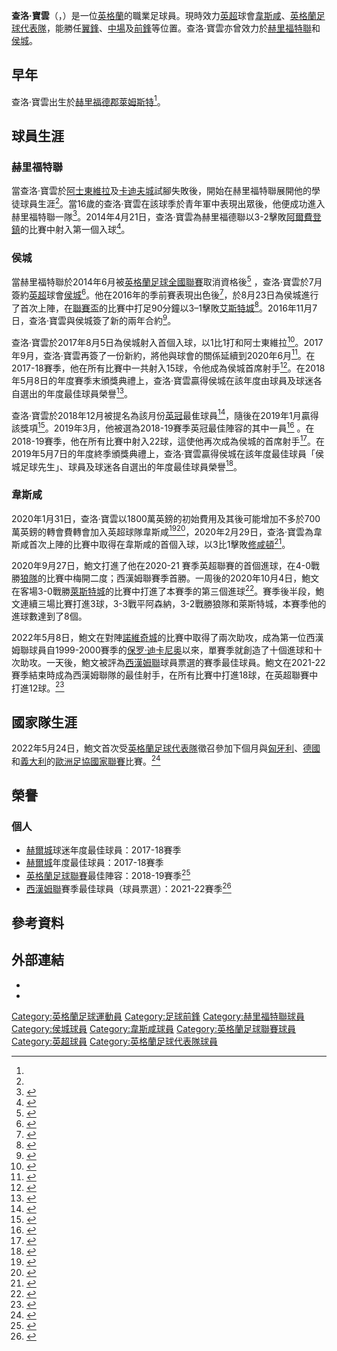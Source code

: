 {{noteTA
|T=zh-hans:贾罗德·博文; zh-hk:查洛·寶雲;zh-tw:賈羅德·鮑文
|1=zh-hans:贾罗德; zh-hk:查洛;zh-tw:賈羅德
|2=zh-hans:博文; zh-hk:寶雲;zh-tw:鮑文
|3=zh-cn:西汉姆;zh-hk:韋斯咸;zh-sg:西汉姆;zh-tw:西漢姆 
|4=zh-cn:赫尔城; zh-hk:侯城;zh-tw:赫爾城
|5=zh-hans:南安普顿;zh-hk:修咸頓;zh-tw:南安普敦 
}}

{{Infobox football biography
| name = 查洛·寶雲<br />Jarrod Bowen
| image = Jarrod_Bowen.jpeg
| caption = 寶雲於2021年為[[西汉姆联足球俱乐部|西漢姆]]上陣
| fullname = 查洛·寶雲<ref>{{cite web |url=https://www.efl.com/news/2016/june/efl-club-retained-and-released-lists-published/ |title=EFL: Club retained and released lists published |publisher=English Football League |date=23 June 2016 |accessdate=28 August 2017 |archive-date=2017-12-13 |archive-url=https://web.archive.org/web/20171213225711/https://www.efl.com/news/2016/june/efl-club-retained-and-released-lists-published/ |dead-url=no }}</ref>
| birth_date = {{Birth date and age|df=yes|1996|12|20}}<ref name=11v11>{{cite web |url=https://www.11v11.com/players/jarrod-bowen-253583/ |title=Jarrod Bowen |website=11v11.com |publisher=AFS Enterprises |accessdate=28 August 2017 |archive-date=2019-08-21 |archive-url=https://web.archive.org/web/20190821183137/https://www.11v11.com/players/jarrod-bowen-253583/ |dead-url=no }}</ref>
| birth_place = {{UK}}[[英格蘭|英格蘭]][[萊姆斯特|萊姆斯特]]
| height = 1.75 m<ref>{{cite web |url=https://www.premierleague.com/players/8868/Jarrod-Bowen/overview |title=Jarrod Bowen: Overview |publisher=Premier League |accessdate=16 February 2020 |archive-date=2020-02-16 |archive-url=https://web.archive.org/web/20200216164009/https://www.premierleague.com/players/8868/Jarrod-Bowen/overview |dead-url=no }}</ref>
| position = [[中場|翼鋒]]、[[中場|中場]]、[[前鋒_(足球)|前鋒]]<ref>{{cite web |url=http://www.espnfc.co.uk/player/201089/jarrod-bowen |title=Jarrod Bowen |website=ESPN FC |accessdate=29 June 2019 |archive-date=2019-06-29 |archive-url=https://web.archive.org/web/20190629010132/http://www.espnfc.co.uk/player/201089/jarrod-bowen |dead-url=no }}</ref>
| currentclub = [[西漢姆聯足球俱樂部|韋斯咸]]
| clubnumber = 20
| youthyears1         = {{0|0000}}–2014
| youthclubs1         = [[赫里福特聯足球會|赫里福特聯]]
| years1              = 2013–2014
| clubs1              = [[赫里福特聯足球會|赫里福特聯]]
| caps1               = 8
| goals1              = 1
| years2              = 2014–2020
| clubs2              = [[侯城足球會|侯城]]
| caps2               = 124
| goals2              = 52
| years3              = 2020–
| clubs3              = [[西漢姆聯足球俱樂部|韋斯咸]]
| caps3               = 87
| goals3              = 21
| nationalyears1 = 2022–
| nationalteam1 = [[英格蘭足球代表隊|英格蘭]]
| nationalcaps1 = 4
| nationalgoals1 = 0
| pcupdate = 2022年5月22日
| nationalteam-update = 2022年6月14日
}}

'''查洛·寶雲'''（{{lang-en|Jarrod Bowen}}，{{bd|1996年|12月20日}}）是一位[[英格蘭|英格蘭]]的職業足球員。現時效力[[英超|英超]]球會[[西漢姆聯足球俱樂部|韋斯咸]]、[[英格蘭足球代表隊|英格蘭足球代表隊]]，能勝任[[中場|翼鋒]]、[[中場|中場]]及[[前鋒_(足球)|前鋒]]等位置。查洛·寶雲亦曾效力於[[赫里福特聯足球會|赫里福特聯]]和[[侯城足球會|侯城]]。

==早年==
查洛·寶雲出生於[[赫里福德郡|赫里福德郡]][[萊姆斯特|萊姆斯特]]<ref name=11v11/>。

==球員生涯==
===赫里福特聯===
當查洛·寶雲於[[阿士東維拉足球會|阿士東維拉]]及[[卡迪夫城足球會|卡迪夫城]]試腳失敗後，開始在赫里福特聯展開他的學徒球員生涯<ref name=Stock/>。當16歲的查洛·寶雲在該球季於青年軍中表現出眾後，他便成功進入赫里福特聯一隊<ref name=Stock>{{cite news |url=https://www.hulldailymail.co.uk/sport/football/football-news/hereford-united-hull-city-jarrod-293147 |title=From Hereford United to Hull City, how Jarrod Bowen's stock has kept on rising |first=Philip |last=Buckingham |website=Hull Live |publisher=Local World |date=8 August 2017 |accessdate=24 December 2018 |archive-date=2020-02-02 |archive-url=https://web.archive.org/web/20200202124246/https://www.hulldailymail.co.uk/sport/football/football-news/hereford-united-hull-city-jarrod-293147 |dead-url=no }}</ref>。2014年4月21日，查洛·寶雲為赫里福德聯以3-2擊敗[[阿爾費登鎮足球俱樂部|阿爾費登鎮]]的比賽中射入第一個入球<ref name=Soccerway>{{cite web |url=https://uk.soccerway.com/players/jarrod-bowen/331388/ |title=J. Bowen: Summary |website=Soccerway |publisher=Perform Group |accessdate=26 May 2018 |archive-date=2019-05-19 |archive-url=https://web.archive.org/web/20190519140359/https://uk.soccerway.com/players/jarrod-bowen/331388/ |dead-url=no }}</ref>。

===侯城===
當赫里福特聯於2014年6月被[[英格蘭足球全國聯賽|英格蘭足球全國聯賽]]取消資格後<ref>{{cite news |url=https://www.bbc.co.uk/sport/football/27786442 |title=Hereford United expelled from Football Conference |publisher=BBC Sport |date=10 June 2014 |accessdate=28 August 2017 |archive-date=2020-11-12 |archive-url=https://web.archive.org/web/20201112015539/https://www.bbc.co.uk/sport/football/27786442 |dead-url=no }}</ref> ，查洛·寶雲於7月簽約[[英超|英超]]球會[[侯城足球會|侯城]]<ref>{{cite news |url=https://www.bbc.co.uk/sport/football/28216672 |title=Hereford: Jarrod Bowen joins Hull, Billy Murphy goes to Bristol City |publisher=BBC Sport |date=8 July 2014 |accessdate=28 August 2017 |archive-date=2020-05-03 |archive-url=https://web.archive.org/web/20200503053327/https://www.bbc.co.uk/sport/football/28216672 |dead-url=no }}</ref>。他在2016年的季前賽表現出色後<ref>{{cite web |url=https://www.hullcitytigers.com/hull-city/jarrod-bowen/ |title=Jarrod Bowen |publisher=Hull City A.F.C. |accessdate=24 December 2018 |archive-date=2019-06-03 |archive-url=https://web.archive.org/web/20190603140320/https://www.hullcitytigers.com/hull-city/jarrod-bowen/ |dead-url=yes }}</ref>，於8月23日為侯城進行了首次上陣，在[[英格蘭足球聯賽盃|聯賽盃]]的比賽中打足90分鐘以3–1擊敗[[埃克塞特城足球俱樂部|艾斯特城]]<ref>{{cite news |url=https://www.bbc.co.uk/sport/football/37091226 |title=Exeter City 1–3 Hull City |publisher=BBC Sport |date=23 August 2016 |accessdate=28 August 2017 |archive-date=2019-04-05 |archive-url=https://web.archive.org/web/20190405152616/https://www.bbc.co.uk/sport/football/37091226 |dead-url=no }}</ref>。2016年11月7日，查洛·寶雲與侯城簽了新的兩年合約<ref>{{cite news |url=http://www.espn.co.uk/football/hull-city/story/2991676/jarrod-bowen-signs-two-year-extension-with-hull-city |title=Jarrod Bowen signs two-year extension with Hull City |publisher=ESPN |agency=PA Sport |date=7 November 2016 |accessdate=24 December 2018 |archive-date=2020-02-01 |archive-url=https://web.archive.org/web/20200201103311/https://www.espn.co.uk/football/hull-city/story/2991676/jarrod-bowen-signs-two-year-extension-with-hull-city |dead-url=no }}</ref>。

查洛·寶雲於2017年8月5日為侯城射入首個入球，以1比1打和阿士東維拉<ref>{{cite news |url=https://www.skysports.com/football/a-villa-vs-hull-city/374620 |title=Aston Villa 1–1 Hull City: Jarrod Bowen strike earns Tigers point |publisher=Sky Sports |date=6 August 2017 |accessdate=24 December 2018 |archive-date=2020-02-01 |archive-url=https://web.archive.org/web/20200201104825/https://www.skysports.com/football/a-villa-vs-hull-city/374620 |dead-url=no }}</ref>。2017年9月，查洛·寶雲再簽了一份新約，將他與球會的關係延續到2020年6月<ref>{{cite web |url=https://www.hullcitytigers.com/bowen-looks-forward-to-continuing-his-development-with-the-tigers/ |title=Bowen looks forward to continuing his development with the Tigers |publisher=Hull City A.F.C. |date=28 September 2017 |accessdate=24 December 2018 |archive-date=2020-02-02 |archive-url=https://web.archive.org/web/20200202124238/https://www.hullcitytigers.com/bowen-looks-forward-to-continuing-his-development-with-the-tigers/ |dead-url=yes }}</ref>。在2017-18賽季，他在所有比賽中一共射入15球，令他成為侯城首席射手<ref>{{cite web |url=https://www.soccerbase.com/teams/team.sd?team_id=1310&teamTabs=stats&season_id=150 |title=Hull: Squad details: 2017/18 |website=Soccerbase |publisher=Centurycomm |accessdate=24 December 2018 |archive-date=2018-12-24 |archive-url=https://web.archive.org/web/20181224235106/https://www.soccerbase.com/teams/team.sd?team_id=1310&teamTabs=stats&season_id=150 |dead-url=no }}</ref>。在2018年5月8日的年度賽季末頒獎典禮上，查洛·寶雲贏得侯城在該年度由球員及球迷各自選出的年度最佳球員榮譽<ref name=POTY>{{cite web |url=https://www.hullcitytigers.com/bowen-bags-a-brace-at-player-of-the-year-awards-evening/ |title=Bowen bags a brace at Player of the Year awards evening |publisher=Hull City A.F.C. |date=8 May 2018 |accessdate=24 December 2018 |archive-date=2020-02-01 |archive-url=https://web.archive.org/web/20200201103306/https://www.hullcitytigers.com/bowen-bags-a-brace-at-player-of-the-year-awards-evening/ |dead-url=yes }}</ref>。

查洛·寶雲於2018年12月被提名為該月份[[英冠|英冠]]最隹球員<ref>{{cite web|title=Championship Player of the Month: December nominations|url=https://www.efl.com/news/2019/january/championship-player-of-the-month-december-nominations/|publisher=EFL|accessdate=11 January 2019|archive-date=2020-09-22|archive-url=https://web.archive.org/web/20200922232019/https://www.efl.com/news/2019/january/championship-player-of-the-month-december-nominations/|dead-url=no}}</ref>，隨後在2019年1月贏得該獎項<ref name="Hull City pair Jarrod Bowen and Nigel Adkins win Sky Bet Championship December awards">{{cite web|title=Hull City pair Jarrod Bowen and Nigel Adkins win Sky Bet Championship December awards|url=https://www.skysports.com/football/news/11688/11603821/hull-city-pair-jarrod-bowen-and-nigel-adkins-win-sky-bet-championship-december-awards|publisher=Sky Sports|accessdate=11 January 2019|archive-date=2020-09-30|archive-url=https://web.archive.org/web/20200930003210/https://www.skysports.com/football/news/11688/11603821/hull-city-pair-jarrod-bowen-and-nigel-adkins-win-sky-bet-championship-december-awards|dead-url=no}}</ref>。2019年3月，他被選為2018-19賽季英冠最佳陣容的其中一員<ref>{{cite web|url=https://www.bbc.co.uk/sport/football/47710254|title=EFL awards: Che Adams, Teemu Pukki & Billy Sharp on Championship shortlist|date=26 March 2019|accessdate=28 March 2019|publisher=BBC Sport|archive-date=2021-01-11|archive-url=https://web.archive.org/web/20210111113518/https://www.bbc.co.uk/sport/football/47710254|dead-url=no}}</ref> 。在2018-19賽季，他在所有比賽中射入22球，這使他再次成為侯城的首席射手<ref>{{cite web |url=https://www.soccerbase.com/teams/team.sd?team_id=1310&teamTabs=stats&season_id=150 |title=Hull: Squad details: 2018/19 |website=Soccerbase |publisher=Centurycomm |accessdate=13 May 2019 |archive-date=2018-12-24 |archive-url=https://web.archive.org/web/20181224235106/https://www.soccerbase.com/teams/team.sd?team_id=1310&teamTabs=stats&season_id=150 |dead-url=no }}</ref>。在2019年5月7日的年度終季頒獎典禮上，查洛·寶雲贏得侯城在該年度最佳球員「侯城足球先生」、球員及球迷各自選出的年度最佳球員榮譽<ref>{{cite web| url = https://www.hullcitytigers.com/bowen-picks-up-hat-trick-of-awards/| title = Bowen Picks Up Hat-Trick Of Awards| date = 8 May 2019| publisher = Hull City A.F.C.| accessdate = 13 May 2019| archive-date = 2020-08-18| archive-url = https://web.archive.org/web/20200818011920/https://www.hullcitytigers.com/bowen-picks-up-hat-trick-of-awards/| dead-url = yes}}</ref>。

===韋斯咸===
2020年1月31日，查洛·寶雲以1800萬英鎊的初始費用及其後可能增加不多於700萬英鎊的轉會費轉會加入英超球隊韋斯咸<ref>{{cite web|url=https://www.skysports.com/transfer-centre|title=Transfer Centre|website=Sky Sports|accessdate=1 February 2020|archive-date=2021-04-02|archive-url=https://web.archive.org/web/20210402070604/https://www.skysports.com/transfer-centre|dead-url=no}}</ref><ref>{{cite web|url=https://www.whufc.com/news/articles/2020/january/31-january/jarrod-bowen-joins-west-ham-united|title=Jarrod Bowen joins West Ham United|website=West Ham|date=1 February 2020|accessdate=1 February 2020|archive-date=2021-02-06|archive-url=https://web.archive.org/web/20210206041226/https://www.whufc.com/news/articles/2020/january/31-january/jarrod-bowen-joins-west-ham-united|dead-url=no}}</ref>，2020年2月29日，查洛·寶雲為韋斯咸首次上陣的比賽中取得在韋斯咸的首個入球，以3比1擊敗[[南安普頓足球俱樂部|修咸頓]]<ref>{{Cite web|url=https://www.thenational.ae/sport/football/jarrod-bowen-marks-first-start-with-goal-as-west-ham-ease-past-southampton-1.986269|title=Jarrod Bowen marks first start with goal as West Ham ease past Southampton|website=The National|accessdate=21 June 2020|archive-date=2020-06-22|archive-url=https://web.archive.org/web/20200622163641/https://www.thenational.ae/sport/football/jarrod-bowen-marks-first-start-with-goal-as-west-ham-ease-past-southampton-1.986269|dead-url=no}}</ref>。

2020年9月27日，鮑文打進了他在2020-21 賽季英超聯賽的首個進球，在4-0戰勝[[伍尔弗汉普顿流浪者足球俱乐部|狼隊]]的比賽中梅開二度；西漢姆聯賽季首勝。一周後的2020年10月4日，鮑文在客場3-0戰勝[[萊斯特城足球俱乐部|萊斯特城]]的比賽中打進了本賽季的第三個進球<ref>{{cite web|url=https://uk.soccerway.com/matches/2020/10/04/england/premier-league/leicester-city-fc/west-ham-united-fc/3344167/l|title=LEICESTER CITY VS. WEST HAM UNITED  0 - 3|website=Soccerway|date=2020-10-04}}</ref>。賽季後半段，鮑文連續三場比賽打進3球，3-3戰平阿森納，3-2戰勝狼隊和萊斯特城，本賽季他的進球數達到了8個。

2022年5月8日，鮑文在對陣[[諾維奇城足球俱乐部|諾維奇城]]的比賽中取得了兩次助攻，成為第一位西漢姆聯球員自1999-2000賽季的[[保罗·迪卡尼奥|保罗·迪卡尼奥]]以來，單賽季就創造了十個進球和十次助攻。一天後，鮑文被評為[[西漢姆聯足球俱樂部|西漢姆聯]]球員票選的賽季最佳球員。鮑文在2021-22賽季結束時成為西漢姆聯隊的最佳射手，在所有比賽中打進18球，在英超聯賽中打進12球。<ref>{{cite web|url=https://www.sportsmole.co.uk/football/west-ham-united/2021-22/top-scorers.html|title=West Ham United 2021-22 Top Scorers - Football|website=Sports Mole|accessdate=2022-05-23}}</ref>

== 國家隊生涯 ==
2022年5月24日，鮑文首次受[[英格蘭足球代表隊|英格蘭足球代表隊]]徵召參加下個月與[[匈牙利國家足球隊|匈牙利]]、[[德國國家足球隊|德國]]和[[義大利國家足球隊|義大利]]的[[歐洲足協國家聯賽|歐洲足協國家聯賽]]比賽。<ref>{{cite web|url=https://news.now.com/home/sports/player?newsId=sp36252111486|title=英格蘭今點兵 查洛保雲勢奉召|website=Now 新聞|date=2022-05-24}}</ref>

== 榮譽 ==
=== 個人 ===
* [[赫尔城足球俱乐部|赫爾城]]球迷年度最佳球員：2017-18賽季
* [[赫尔城足球俱乐部|赫爾城]]年度最佳球員：2017-18賽季
* [[英格蘭足球聯賽|英格蘭足球聯賽]]最佳陣容：2018-19賽季<ref>{{cite web |url=https://www.efl.com/news/2020/january/jarrod-bowens-efl-journey/ |title=Jarrod Bowen's EFL journey |publisher=[[英格蘭足球聯賽|英格蘭足球聯賽]] |date=2020-01-31 }}</ref>
* [[西漢姆聯足球俱樂部|西漢姆聯]]賽季最佳球員（球員票選）：2021-22賽季<ref>{{cite web|url=https://www.whufc.com/news/202122-betway-player-awards-round|title=2021/22 Betway Player Awards round-up|website=West Ham United F.C.|date=2022-05-09}}</ref>

==參考資料==
{{Reflist|30em}}

==外部連結==
{{commons category}}
*{{Soccerway}}
*{{Soccerbase}}

{{韋斯咸球員名單}}

{{DEFAULTSORT:Bowen, Jarrod}}
[[Category:英格蘭足球運動員|Category:英格蘭足球運動員]]
[[Category:足球前鋒|Category:足球前鋒]]
[[Category:赫里福特聯球員|Category:赫里福特聯球員]]
[[Category:侯城球員|Category:侯城球員]]
[[Category:韋斯咸球員|Category:韋斯咸球員]]
[[Category:英格蘭足球聯賽球員|Category:英格蘭足球聯賽球員]]
[[Category:英超球員|Category:英超球員]]
[[Category:英格蘭足球代表隊球員|Category:英格蘭足球代表隊球員]]